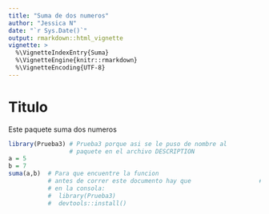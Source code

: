 ```yaml
---
title: "Suma de dos numeros"
author: "Jessica N"
date: "`r Sys.Date()`"
output: rmarkdown::html_vignette
vignette: >
  %\VignetteIndexEntry{Suma}
  %\VignetteEngine{knitr::rmarkdown}
  %\VignetteEncoding{UTF-8}
---
```


# Titulo

Este paquete suma dos numeros

```r
library(Prueba3) # Prueba3 porque asi se le puso de nombre al
                 # paquete en el archivo DESCRIPTION
a = 5
b = 7
suma(a,b)  # Para que encuentre la funcion
           # antes de correr este documento hay que                   # escribir
           # en la consola:
           #  library(Prueba3)
           #  devtools::install()
```
